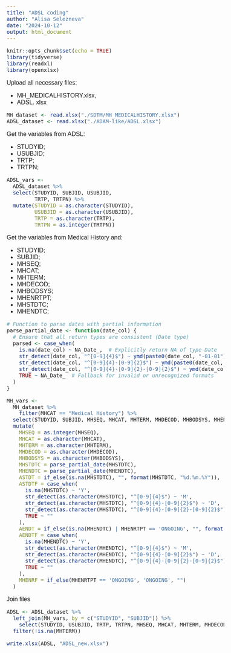 ```yaml
---
title: "ADSL coding"
author: "Alisa Selezneva"
date: "2024-10-12"
output: html_document
---
```


<style type="text/css">
body{
  font-family: Helvetica;
  font-size: 12pt;
}
/* Headers */
h1, h2{
  font-size: 16pt;
}
</style>

```r
knitr::opts_chunk$set(echo = TRUE)
library(tidyverse)
library(readxl)
library(openxlsx)
```

Upload all necessary files:

-   MH_MEDICALHISTORY.xlsx, 
-   ADSL. xlsx


```r

MH_dataset <- read.xlsx("./SDTM/MH_MEDICALHISTORY.xlsx")
ADSL_dataset <- read.xlsx("./ADAM-like/ADSL.xlsx")

```

Get the variables from ADSL:

-   STUDYID;
-   USUBJID;
-   TRTP;
-   TRTPN;

```r
ADSL_vars <- 
  ADSL_dataset %>% 
  select(STUDYID, SUBJID, USUBJID, 
         TRTP, TRTPN) %>% 
  mutate(STUDYID = as.character(STUDYID),
         USUBJID = as.character(USUBJID),
         TRTP = as.character(TRTP),
         TRTPN = as.integer(TRTPN))
```

Get the variables from Medical History and:

-   STUDYID;
-   SUBJID;
-   MHSEQ;
-   MHCAT;
-   MHTERM;
-   MHDECOD;
-   MHBODSYS; 
-   MHENRTPT;
-   MHSTDTC;
-   MHENDTC;

```r
# Function to parse dates with partial information
parse_partial_date <- function(date_col) {
  # Ensure that all return types are consistent (Date type)
  parsed <- case_when(
    is.na(date_col) ~ NA_Date_,  # Explicitly return NA of type Date
    str_detect(date_col, "^[0-9]{4}$") ~ ymd(paste0(date_col, "-01-01")),  # Only year
    str_detect(date_col, "^[0-9]{4}-[0-9]{2}$") ~ ymd(paste0(date_col, "-01")),  # Year and month
    str_detect(date_col, "^[0-9]{4}-[0-9]{2}-[0-9]{2}$") ~ ymd(date_col),  # Full date
    TRUE ~ NA_Date_  # Fallback for invalid or unrecognized formats
  )
}

MH_vars <- 
  MH_dataset %>% 
    filter(MHCAT == "Medical History") %>%
  select(STUDYID, SUBJID, MHSEQ, MHCAT, MHTERM, MHDECOD, MHBODSYS, MHENRTPT, MHSTDTC, MHENDTC) %>%
  mutate(
    MHSEQ = as.integer(MHSEQ),
    MHCAT = as.character(MHCAT),
    MHTERM = as.character(MHTERM),
    MHDECOD = as.character(MHDECOD),
    MHBODSYS = as.character(MHBODSYS),
    MHSTDTC = parse_partial_date(MHSTDTC),
    MHENDTC = parse_partial_date(MHENDTC),
    ASTDT = if_else(is.na(MHSTDTC), "", format(MHSTDTC, "%d.%m.%Y")),
    ASTDTF = case_when(
      is.na(MHSTDTC) ~ 'Y',
      str_detect(as.character(MHSTDTC), "^[0-9]{4}$") ~ 'M',
      str_detect(as.character(MHSTDTC), "^[0-9]{4}-[0-9]{2}$") ~ 'D',
      str_detect(as.character(MHSTDTC), "^[0-9]{4}-[0-9]{2}-[0-9]{2}$") ~ '',
      TRUE ~ ""
    ),
    AENDT = if_else(is.na(MHENDTC) | MHENRTPT == 'ONGOING', "", format(MHENDTC, "%d.%m.%Y")),
    AENDTF = case_when(
      is.na(MHENDTC) ~ 'Y',
      str_detect(as.character(MHENDTC), "^[0-9]{4}$") ~ 'M',
      str_detect(as.character(MHENDTC), "^[0-9]{4}-[0-9]{2}$") ~ 'D',
      str_detect(as.character(MHENDTC), "^[0-9]{4}-[0-9]{2}-[0-9]{2}$") ~ '',
      TRUE ~ ""
    ),
    MHENRF = if_else(MHENRTPT == 'ONGOING', 'ONGOING', "")
  )

```
Join files

``` r
ADSL <- ADSL_dataset %>%
  left_join(MH_vars, by = c("STUDYID", "SUBJID")) %>%
    select(STUDYID, USUBJID, TRTP, TRTPN, MHSEQ, MHCAT, MHTERM, MHDECOD, MHBODSYS,MHSTDTC, ASTDT, ASTDTF, MHENDTC, AENDT, AENDTF, MHENRTPT, MHENRF) %>%
  filter(!is.na(MHTERM))
```


```r
write.xlsx(ADSL, "ADSL_new.xlsx")
```

